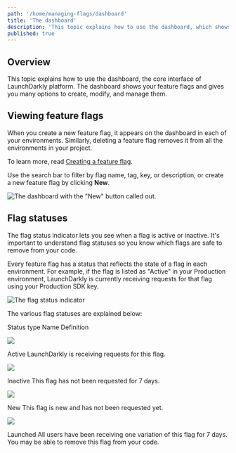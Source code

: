 ```yaml
---
path: '/home/managing-flags/dashboard'
title: 'The dashboard'
description: 'This topic explains how to use the dashboard, which shows your feature flags and gives you many options to create, modify, and manage them.'
published: true
---
```


## Overview

This topic explains how to use the dashboard, the core interface of LaunchDarkly platform. The dashboard shows your feature flags and gives you many options to create, modify, and manage them.

## Viewing feature flags

When you create a new feature flag, it appears on the dashboard in each of your environments. Similarly, deleting a feature flag removes it from all the environments in your project.

To learn more, read [Creating a feature flag](/home/getting-started/feature-flags).

Use the search bar to filter by flag name, tag, key, or description, or create a new feature flag by clicking **New**.

![The dashboard with the "New" button called out.](../../images/flag-new-callout.png) 


## Flag statuses 

The flag status indicator lets you see when a flag is active or inactive. It's important to understand flag statuses so you know which flags are safe to remove from your code.

Every feature flag has a status that reflects the state of a flag in each environment. For example, if the flag is listed as "Active" in your Production environment, LaunchDarkly is currently receiving requests for that flag using your Production SDK key.

![The flag status indicator](../../images/flag-status-indicators-callout.png) 


The various flag statuses are explained below:

<Table>
  <TableHeader>
    <TableHeadCell>Status type</TableHeadCell>
    <TableHeadCell>Name</TableHeadCell>
    <TableHeadCell>Definition</TableHeadCell>
  </TableHeader>
  <TableBody>
    <TableRow>
<TableCell>

![](../../images/flag-status-indicator-active.png)

</TableCell>
        <TableCell>Active</TableCell>
        <TableCell>LaunchDarkly is receiving requests for this flag.</TableCell>
    </TableRow>
    <TableRow>
<TableCell>

![](../../images/flag-status-indicator-inactive.png)

</TableCell>
      <TableCell>Inactive</TableCell>
      <TableCell>This flag has not been requested for 7 days.</TableCell>
    </TableRow>
    <TableRow>
<TableCell>

![](../../images/flag-status-indicator-new.png)

</TableCell>
      <TableCell>New</TableCell>
      <TableCell>This flag is new and has not been requested yet.</TableCell>
    </TableRow>
    <TableRow>
<TableCell>

![](../../images/flag-status-indicator-launched.png)

</TableCell>
      <TableCell>Launched</TableCell>
      <TableCell>
        All users have been receiving one variation of this flag for 7 days. You may be able to remove this flag from
        your code.
      </TableCell>
    </TableRow>
  </TableBody>
</Table>

